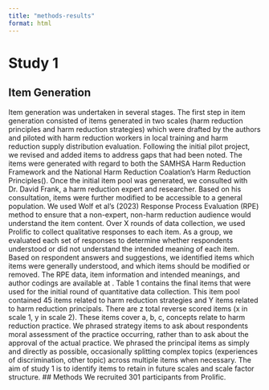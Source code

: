 ```yaml
---
title: "methods-results"
format: html
---
```


# Study 1
## Item Generation
Item generation was undertaken in several stages. The first step in item generation consisted of items generated in two scales (harm reduction principles and harm reduction strategies) which were drafted by the authors and piloted with harm reduction workers in local training and harm reduction supply distribution evaluation. Following the initial pilot project, we revised and added items to address gaps that had been noted. The items were generated with regard to both the SAMHSA Harm Reduction Framework and the National Harm Reduction Coalation's Harm Reduction Principles(\href{https://harmreduction.org/about-us/principles-of-harm-reduction/}{link}). Once the initial item pool was generated, we consulted with Dr. David Frank, a harm reduction expert and researcher. Based on his consultation, items were further modified to be accessible to a general population. 
We used Wolf et al's (2023) Response Process Evaluation (RPE) method to ensure that a non-expert, non-harm reduction audience would understand the item content. Over X rounds of data collection, we used Prolific to collect qualitative responses to each item. As a group, we evaluated each set of responses to determine whether respondents understood or did not understand the intended meaning of each item. Based on respondent answers and suggestions, we identified items which items were generally understood, and which items should be modified or removed. The RPE data, item information and intended meanings, and author codings are available at \href{osf.io}{osf link goes here}. Table 1 contains the final items that were used for the initial round of quantitative data collection.
This item pool contained 45 items related to harm reduction strategies and Y items related to harm reduction principals. There are z total reverse scored items (x in scale 1, y in scale 2). These items cover a, b, c, concepts relate to harm reduction practice. We phrased strategy items to ask about respondents moral assessment of the practice occurring, rather than to ask about the approval of the actual practice. We phrased the principal items as simply and directly as possible, occasionally splitting complex topics (experiences of discrimination, other topic) across multiple items when necessary. 
The aim of study 1 is to identify items to retain in future scales and scale factor structure.
## Methods
We recruited 301 participants from Prolific. 

```r

```




